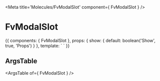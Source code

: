 
<Meta title='Molecules/FvModalSlot' component={ FvModalSlot } />

# FvModalSlot

<Canvas>
<Story name='Common' height='150px'>{{  components: { FvModalSlot },
  props: {
    show: {
      default: boolean('Show', true, 'Props')
    }
  },
  template: `<FvModalSlot
    :dialog="show"
  >
    <template slot='title'>
      <p> Beautiful title </p>
    </template>
    <template slot='form'>
      <p> Beautiful form </p>
    </template>
    <template slot='actions'>
      <p> Beautiful actions </p>
    </template>
  </FvModalSlot>`
}}</Story>
</Canvas>

## ArgsTable

<ArgsTable of={ FvModalSlot } />
